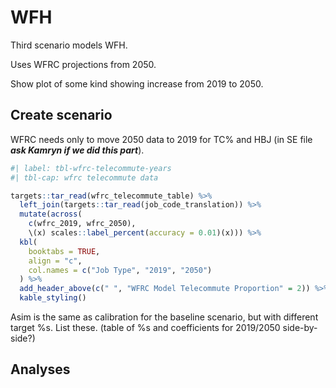 # WFH {#sec-wfh}

Third scenario models WFH.

Uses WFRC projections from 2050.

Show plot of some kind showing increase from 2019 to 2050.

## Create scenario

WFRC needs only to move 2050 data to 2019 for TC% and HBJ (in SE file ***ask Kamryn if we did this part***).

```r
#| label: tbl-wfrc-telecommute-years
#| tbl-cap: wfrc telecommute data

targets::tar_read(wfrc_telecommute_table) %>% 
  left_join(targets::tar_read(job_code_translation)) %>% 
  mutate(across(
    c(wfrc_2019, wfrc_2050),
    \(x) scales::label_percent(accuracy = 0.01)(x))) %>% 
  kbl(
    booktabs = TRUE,
    align = "c",
    col.names = c("Job Type", "2019", "2050")
  ) %>% 
  add_header_above(c(" ", "WFRC Model Telecommute Proportion" = 2)) %>% 
  kable_styling()
```

Asim is the same as calibration for the baseline scenario, but with different target %s.
List these.
(table of %s and coefficients for 2019/2050 side-by-side?)

## Analyses

